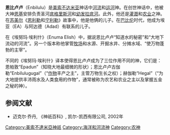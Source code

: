 {{Mesopotamian myth|expanded=3}}

'''恩比卢卢'''（Enbilulu）是[[美索不达米亚|美索不达米亚]]神话中[[河流|河流]]和[[运河|运河]]神。在创世神话中，他被大神[[恩基|恩基]]安排负责圣河[[底格里斯河|底格里斯河]]和[[幼发拉底河|幼发拉底河]]。此外，他还是[[灌溉|灌溉]]和[[农业|农业]]之神。在[[苏美尔|苏美尔]]《[[恩利勒|恩利勒]]和[[宁利勒|宁利勒]]》故事中，他是他俩的儿子。在[[巴比伦|巴比伦]]时代，他成为埃亚（EA）与阿达德（Adad）有联系的儿子。

在《埃努玛·埃利什》（Enuma Elish）中，据说恩比卢卢“知道水的秘密”和“大地下流动的河流”。另一个版本称他掌管[[牧场|牧场]]和水源、开掘水井、分摊水域、“使万物蓬勃的主宰”。

不同的《埃努玛·埃利什》译本使得恩比卢卢成为了三位作用不同的神，它们是：恩帕敦“Epadun”（知晓大地最细微的形状）；恩比卢卢古伽勒“Enbilulugugal”（“[[农作物|作物]]丰产之主”，主管万物生长之权）；赫伽勒“Hegal”（“为大地提供丰沛雨水及人类食用的作物”，通常被称为农艺和农业之主以及掌握五金之秘的神）。

== 参阅文献 ==
*迈克尔·乔丹, 《神祇百科》, 凯尔-凯西有限公司, 2002年

[[Category:美索不達米亞神祇|Category:美索不達米亞神祇]]
[[Category:海洋和河流神|Category:海洋和河流神]]
[[Category:农神|Category:农神]]